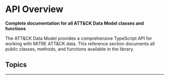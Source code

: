 
# API Overview

<WorkInProgressNotice />

**Complete documentation for all ATT&CK Data Model classes and functions**

The ATT&CK Data Model provides a comprehensive TypeScript API for working with MITRE ATT&CK data. This reference section documents all public classes, methods, and functions available in the library.

## Topics

<DocCardList />

---
